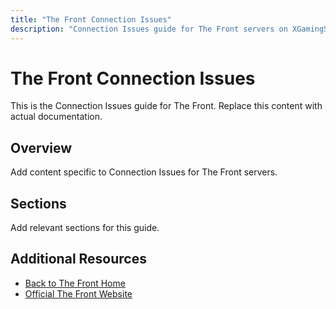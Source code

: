 ```yaml
---
title: "The Front Connection Issues"
description: "Connection Issues guide for The Front servers on XGamingServer"
---
```


# The Front Connection Issues

This is the Connection Issues guide for The Front. Replace this content with actual documentation.

## Overview

Add content specific to Connection Issues for The Front servers.

## Sections

Add relevant sections for this guide.

## Additional Resources

- [Back to The Front Home](./index)
- [Official The Front Website](https://example.com)
